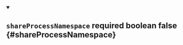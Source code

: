 
<details className="config-field" data-expandable="false" open>
<summary>

## `shareProcessNamespace` <span class="config-field-required" data-required="false">required</span> <span class="config-field-type">boolean</span> <span class="config-field-default">false</span> <span class="config-field-enum"></span> {#shareProcessNamespace}



</summary>



</details>
